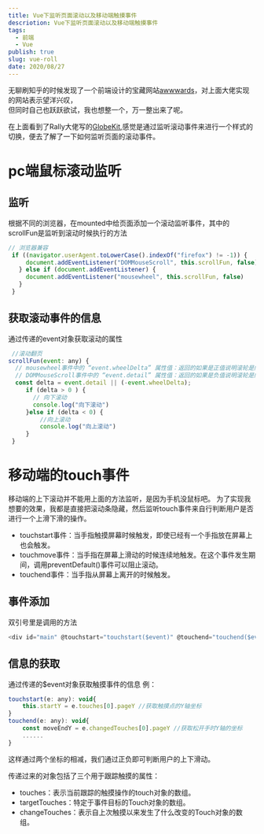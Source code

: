 ```yaml
---
title: Vue下监听页面滚动以及移动端触摸事件
descriotion: Vue下监听页面滚动以及移动端触摸事件
tags:
  - 前端
  - Vue
publish: true
slug: vue-roll
date: 2020/08/27
---
```


无聊刷知乎的时候发现了一个前端设计的宝藏网站[awwwards](https://www.awwwards.com/)，对上面大佬实现的网站表示望洋兴叹，  
但同时自己也跃跃欲试，我也想整一个，万一整出来了呢。

在上面看到了Rally大佬写的[GlobeKit](https://globekit.co/),感觉是通过监听滚动事件来进行一个样式的切换，便去了解了一下如何监听页面的滚动事件。

# pc端鼠标滚动监听

## 监听

根据不同的浏览器，在mounted中给页面添加一个滚动监听事件，其中的scrollFun是监听到滚动时候执行的方法

```js
// 浏览器兼容      
 if ((navigator.userAgent.toLowerCase().indexOf("firefox") != -1)) {
     document.addEventListener("DOMMouseScroll", this.scrollFun, false)
   } else if (document.addEventListener) {
     document.addEventListener("mousewheel", this.scrollFun, false)
   } 
 }
```

## 获取滚动事件的信息

通过传递的event对象获取滚动的属性

```js
 //滚动翻页
scrollFun(event: any) {
  // mousewheel事件中的 “event.wheelDelta” 属性值：返回的如果是正值说明滚轮是向上滚动
  // DOMMouseScroll事件中的 “event.detail” 属性值：返回的如果是负值说明滚轮是向上滚动
  const delta = event.detail || (-event.wheelDelta);
     if (delta > 0 ) {
       // 向下滚动
       console.log("向下滚动")
     }else if (delta < 0) {
         //向上滚动
         console.log("向上滚动")
     }
 }
```

# 移动端的touch事件

移动端的上下滚动并不能用上面的方法监听，是因为手机没鼠标吧。
为了实现我想要的效果，我都是直接把滚动条隐藏，然后监听touch事件来自行判断用户是否进行一个上滑下滑的操作。

- touchstart事件：当手指触摸屏幕时候触发，即使已经有一个手指放在屏幕上也会触发。
- touchmove事件：当手指在屏幕上滑动的时候连续地触发。在这个事件发生期间，调用preventDefault()事件可以阻止滚动。
- touchend事件：当手指从屏幕上离开的时候触发。

## 事件添加

双引号里是调用的方法

```js
<div id="main" @touchstart="touchstart($event)" @touchend="touchend($event)">
```

## 信息的获取

通过传递的$event对象获取触摸事件的信息
例：

```js
touchstart(e: any): void{
    this.startY = e.touches[0].pageY //获取触摸点的Y轴坐标
}
touchend(e: any): void{
    const moveEndY = e.changedTouches[0].pageY //获取松开手时Y轴的坐标
    ......
}
```

这样通过两个坐标的相减，我们通过正负即可判断用户的上下滑动。

传递过来的对象包括了三个用于跟踪触摸的属性：

- touches：表示当前跟踪的触摸操作的touch对象的数组。
- targetTouches：特定于事件目标的Touch对象的数组。
- changeTouches：表示自上次触摸以来发生了什么改变的Touch对象的数组。

